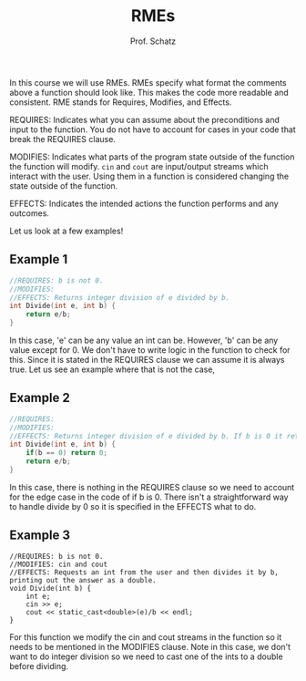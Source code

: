 ﻿---
title: "RMEs"
description: "This article explains what RMEs are and how to use them."
author:
  - "Prof. Schatz"
publishedAt: "2024-05-28"
updatedAt: "2024-05-28"
isPublished: true
tags:
  - "C++"
chapterTitle: "Resource"
chapterIdx: 4
sectionIdx: 1
---

In this course we will use RMEs. RMEs specify what format the comments above a function should look like. This makes the code more readable and consistent. RME stands for Requires, Modifies, and Effects.

REQUIRES: Indicates what you can assume about the preconditions and input to the function. You do not have to account for cases in your code that break the REQUIRES clause.

MODIFIES: Indicates what parts of the program state outside of the function the function will modify. `cin` and `cout` are input/output streams which interact with the user. Using them in a function is considered changing the state outside of the function.

EFFECTS: Indicates the intended actions the function performs and any outcomes.

Let us look at a few examples!

## Example 1

```cpp
//REQUIRES: b is not 0.
//MODIFIES:
//EFFECTS: Returns integer division of e divided by b.
int Divide(int e, int b) {
	return e/b;
}
```

In this case, 'e' can be any value an int can be. However, 'b' can be any value except for 0. We don't have to write logic in the function to check for this. Since it is stated in the REQUIRES clause we can assume it is always true. Let us see an example where that is not the case,

## Example 2

```cpp
//REQUIRES:
//MODIFIES:
//EFFECTS: Returns integer division of e divided by b. If b is 0 it returns 0.
int Divide(int e, int b) {
	if(b == 0) return 0;
	return e/b;
}
```

In this case, there is nothing in the REQUIRES clause so we need to account for the edge case in the code of if b is 0. There isn't a straightforward way to handle divide by 0 so it is specified in the EFFECTS what to do.

## Example 3

```
//REQUIRES: b is not 0.
//MODIFIES: cin and cout
//EFFECTS: Requests an int from the user and then divides it by b, printing out the answer as a double.
void Divide(int b) {
	int e;
	cin >> e;
	cout << static_cast<double>(e)/b << endl;
}
```

For this function we modify the cin and cout streams in the function so it needs to be mentioned in the MODIFIES clause. Note in this case, we don't want to do integer division so we need to cast one of the ints to a double before dividing.

